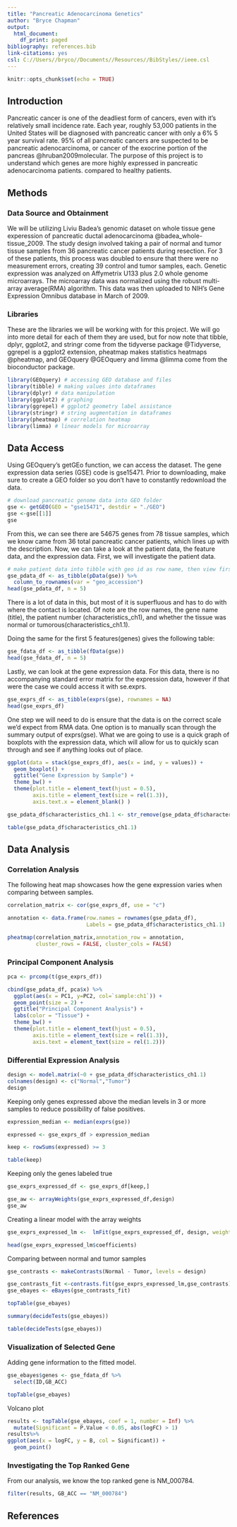 ```yaml
---
title: "Pancreatic Adenocarcinoma Genetics"
author: "Bryce Chapman"
output:
  html_document:
    df_print: paged
bibliography: references.bib
link-citations: yes
csl: C://Users//bryco//Documents//Resources//BibStyles//ieee.csl
---
```


```r
knitr::opts_chunk$set(echo = TRUE)
```

## Introduction

Pancreatic cancer is one of the deadliest form of cancers, even with it's relatively small incidence rate. Each year, roughly 53,000 patients in the United States will be diagnosed with pancreatic cancer with only a 6% 5 year survival rate. 95% of all pancreatic cancers are suspected to be pancreatic adenocarcinoma, or cancer of the exocrine portion of the pancreas @hruban2009molecular. The purpose of this project is to understand which genes are more highly expressed in pancreatic adenocarcinoma patients. compared to healthy patients.

## Methods

### Data Source and Obtainment

We will be utilizing Liviu Badea's genomic dataset on whole tissue gene experession of pancreatic ductal adenocarcinoma @badea_whole-tissue_2009. The study design involved taking a pair of normal and tumor tissue samples from 36 pancreatic cancer patients during resection. For 3 of these patients, this process was doubled to ensure that there were no measurement errors, creating 39 control and tumor samples, each. Genetic expression was analyzed on Affymetrix U133 plus 2.0 whole genome microarrays. The microarray data was normalized using the robust multi-array average(RMA) algorithm. This data was then uploaded to NIH's Gene Expression Omnibus database in March of 2009.

### Libraries

These are the libraries we will be working with for this project. We will go into more detail for each of them they are used, but for now note that tibble, dplyr, ggplot2, and stringr come from the tidyverse package @Tidyverse, ggrepel is a ggplot2 extension, pheatmap makes statistics heatmaps @pheatmap, and GEOquery @GEOquery and limma @limma come from the bioconductor package.

```r
library(GEOquery) # accessing GEO database and files
library(tibble) # making values into dataframes
library(dplyr) # data manipulation
library(ggplot2) # graphing
library(ggrepel) # ggplot2 geometry label assistance
library(stringr) # string augmentation in dataframes
library(pheatmap) # correlation heatmap
library(limma) # linear models for microarray
```

## Data Access

Using GEOquery's getGEo function, we can access the dataset. The gene expression data series (GSE) code is gse15471. Prior to downloading, make sure to create a GEO folder so you don't have to constantly redownload the data.

```r
# download pancreatic genome data into GEO folder
gse <- getGEO(GEO = "gse15471", destdir = "./GEO")
gse <-gse[[1]]
gse
```

From this, we can see there are 54675 genes from 78 tissue samples, which we know came from 36 total pancreatic cancer patients, which lines up with the description. Now, we can take a look at the patient data, the feature data, and the expression data. First, we will investigate the patient data.

```r
# make patient data into tibble with geo id as row name, then view first 5
gse_pdata_df <- as_tibble(pData(gse)) %>% 
  column_to_rownames(var = "geo_accession")
head(gse_pdata_df, n = 5)
```

There is a lot of data in this, but most of it is superfluous and has to do with where the contact is located. Of note are the row names, the gene name (title), the patient number (characteristics_ch1), and whether the tissue was normal or tumorous(characteristics_ch1.1).

Doing the same for the first 5 features(genes) gives the following table:

```r
gse_fdata_df <- as_tibble(fData(gse))
head(gse_fdata_df, n = 5)
```

Lastly, we can look at the gene expression data. For this data, there is no accompanying standard error matrix for the expression data, however if that were the case we could access it with se.exprs.

```r
gse_exprs_df <- as_tibble(exprs(gse), rownames = NA)
head(gse_exprs_df)
```

One step we will need to do is ensure that the data is on the correct scale we'd expect from RMA data. One option is to manually scan through the summary output of exprs(gse). What we are going to use is a quick graph of boxplots with the expression data, which will allow for us to quickly scan through and see if anything looks out of place.

```r
ggplot(data = stack(gse_exprs_df), aes(x = ind, y = values)) + 
  geom_boxplot() + 
  ggtitle("Gene Expression by Sample") +
  theme_bw() + 
  theme(plot.title = element_text(hjust = 0.5),
        axis.title = element_text(size = rel(1.3)),
        axis.text.x = element_blank() )
```

```r
gse_pdata_df$characteristics_ch1.1 <- str_remove(gse_pdata_df$characteristics_ch1.1, pattern = "^sample: ")

table(gse_pdata_df$characteristics_ch1.1)
```

## Data Analysis

### Correlation Analysis

The following heat map showcases how the gene expression varies when comparing between samples.

```r
correlation_matrix <- cor(gse_exprs_df, use = "c")

annotation <- data.frame(row.names = rownames(gse_pdata_df), 
                         Labels = gse_pdata_df$characteristics_ch1.1)

pheatmap(correlation_matrix,annotation_row = annotation, 
         cluster_rows = FALSE, cluster_cols = FALSE)
```


### Principal Component Analysis

```r
pca <- prcomp(t(gse_exprs_df))

cbind(gse_pdata_df, pca$x) %>% 
  ggplot(aes(x = PC1, y=PC2, col=`sample:ch1`)) + 
  geom_point(size = 2) + 
  ggtitle("Principal Component Analysis") +
  labs(color = "Tissue") + 
  theme_bw() + 
  theme(plot.title = element_text(hjust = 0.5),
        axis.title = element_text(size = rel(1.3)),
        axis.text = element_text(size = rel(1.2)))
```

### Differential Expression Analysis

```r
design <- model.matrix(~0 + gse_pdata_df$characteristics_ch1.1)
colnames(design) <- c("Normal","Tumor")
design
```

Keeping only genes expressed above the median levels in 3 or more samples to reduce possibility of false positives.

```r
expression_median <- median(exprs(gse))

expressed <- gse_exprs_df > expression_median

keep <- rowSums(expressed) >= 3

table(keep)
```

Keeping only the genes labeled true

```r
gse_exprs_expressed_df <- gse_exprs_df[keep,]
```

```r
gse_aw <- arrayWeights(gse_exprs_expressed_df,design)
gse_aw
```

Creating a linear model with the array weights

```r
gse_exprs_expressed_lm <-  lmFit(gse_exprs_expressed_df, design, weights = gse_aw)

head(gse_exprs_expressed_lm$coefficients)
```

Comparing between normal and tumor samples

```r
gse_contrasts <- makeContrasts(Normal - Tumor, levels = design)

gse_contrasts_fit <-contrasts.fit(gse_exprs_expressed_lm,gse_contrasts)
gse_ebayes <- eBayes(gse_contrasts_fit)
```

```r
topTable(gse_ebayes)
```

```r
summary(decideTests(gse_ebayes))
```

```r
table(decideTests(gse_ebayes))
```

### Visualization of Selected Gene

Adding gene information to the fitted model.

```r
gse_ebayes$genes <- gse_fdata_df %>% 
  select(ID,GB_ACC)

topTable(gse_ebayes)
```

Volcano plot

```r
results <- topTable(gse_ebayes, coef = 1, number = Inf) %>% 
  mutate(Significant = P.Value < 0.05, abs(logFC) > 1)
results%>% 
ggplot(aes(x = logFC, y = B, col = Significant)) + 
  geom_point()

```

### Investigating the Top Ranked Gene

From our analysis, we know the top ranked gene is NM_000784.

```r
filter(results, GB_ACC == "NM_000784")
```

## References

::: {#refs}
:::
